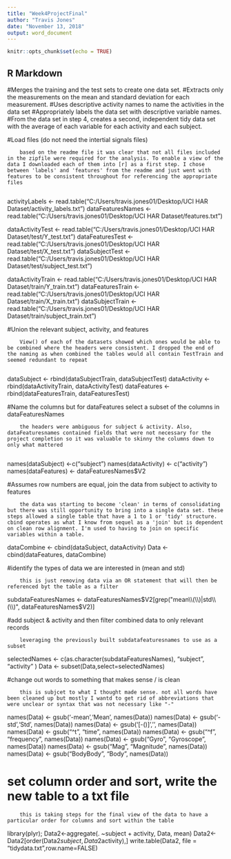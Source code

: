 ---
title: "Week4ProjectFinal"
author: "Travis Jones"
date: "November 13, 2018"
output: word_document
---

```{r setup, include=FALSE}
knitr::opts_chunk$set(echo = TRUE)
```

## R Markdown

#Merges the training and the test sets to create one data set.
#Extracts only the measurements on the mean and standard deviation for each measurement.
#Uses descriptive activity names to name the activities in the data set
#Appropriately labels the data set with descriptive variable names.
#From the data set in step 4, creates a second, independent tidy data set with the average of each variable for each activity and each subject.

#Load files (do not need the intertial signals files)

        based on the readme file it was clear that not all files included in the zipfile were required for the analysis. To enable a view of the data I downloaded each of them into [r] as a first step. I chose between 'labels' and 'features' from the readme and just went with features to be consistent throughout for referencing the appropriate files
        
activityLabels     <- read.table("C:/Users/travis.jones01/Desktop/UCI HAR Dataset/activity_labels.txt")
dataFeaturesNames  <- read.table("C:/Users/travis.jones01/Desktop/UCI HAR Dataset/features.txt")

dataActivityTest   <- read.table("C:/Users/travis.jones01/Desktop/UCI HAR Dataset/test/Y_test.txt")
dataFeaturesTest   <- read.table("C:/Users/travis.jones01/Desktop/UCI HAR Dataset/test/X_test.txt")
dataSubjectTest    <- read.table("C:/Users/travis.jones01/Desktop/UCI HAR Dataset/test/subject_test.txt")

dataActivityTrain  <- read.table("C:/Users/travis.jones01/Desktop/UCI HAR Dataset/train/Y_train.txt")
dataFeaturesTrain  <- read.table("C:/Users/travis.jones01/Desktop/UCI HAR Dataset/train/X_train.txt")
dataSubjectTrain   <- read.table("C:/Users/travis.jones01/Desktop/UCI HAR Dataset/train/subject_train.txt")

#Union the relevant subject, activity, and features 

        View() of each of the datasets showed which ones would be able to be combined where the headers were consistent. I dropped the end of the naming as when combined the tables would all contain TestTrain and seemed redundant to repeat
        
dataSubject  <- rbind(dataSubjectTrain, dataSubjectTest)
dataActivity <- rbind(dataActivityTrain, dataActivityTest)
dataFeatures <- rbind(dataFeaturesTrain, dataFeaturesTest)

#Name the columns but for dataFeatures select a subset of the columns in dataFeaturesNames

        the headers were ambiguous for subject & activity. Also, dataFeaturesnames contained fields that were not necessary for the project completion so it was valuable to skinny the columns down to only what mattered
        
names(dataSubject)  <-c("subject")
names(dataActivity) <- c("activity")
names(dataFeatures) <- dataFeaturesNames$V2

#Assumes row numbers are equal, join the data from subject to activity to features

        the data was starting to become 'clean' in terms of consolidating but there was still opportunity to bring into a single data set. these steps allowed a single table that have a 1 to 1 or 'tidy' structure. cbind operates as what I know from sequel as a 'join' but is dependent on clean row alignment. I'm used to having to join on specific variables within a table.

dataCombine <- cbind(dataSubject, dataActivity)
Data <- cbind(dataFeatures, dataCombine)

#identify the types of data we are interested in (mean and std)

        this is just removing data via an OR statement that will then be referenced byt the table as a filter

subdataFeaturesNames <- dataFeaturesNames$V2[grep("mean\\(\\)|std\\(\\)", dataFeaturesNames$V2)]

#add subject & activity and then filter combined data to only relevant records

        leveraging the previously built subdatafeaturesnames to use as a subset

selectedNames <- c(as.character(subdataFeaturesNames), "subject", "activity" )
Data <- subset(Data,select=selectedNames)

#change out words to something that makes sense / is clean

        this is subjcet to what I thought made sense. not all words have been cleaned up but mostly I wantd to get rid of abbreviations that were unclear or syntax that was not necessary like "-"

names(Data) <- gsub('-mean','Mean', names(Data))
names(Data) <- gsub('-std','Std', names(Data))
names(Data) <- gsub('[-()]','', names(Data))
names(Data) <- gsub("^t", "time", names(Data))
names(Data) <- gsub("^f", "frequency", names(Data))
names(Data) <- gsub("Gyro", "Gyroscope", names(Data))
names(Data) <- gsub("Mag", "Magnitude", names(Data))
names(Data) <- gsub("BodyBody", "Body", names(Data))

# set column order and sort, write the new table to a txt file

        this is taking steps for the final view of the data to have a particular order for columns and sort within the table

library(plyr);
Data2<-aggregate(. ~subject + activity, Data, mean)
Data2<-Data2[order(Data2$subject,Data2$activity),]
write.table(Data2, file = "tidydata.txt",row.name=FALSE)